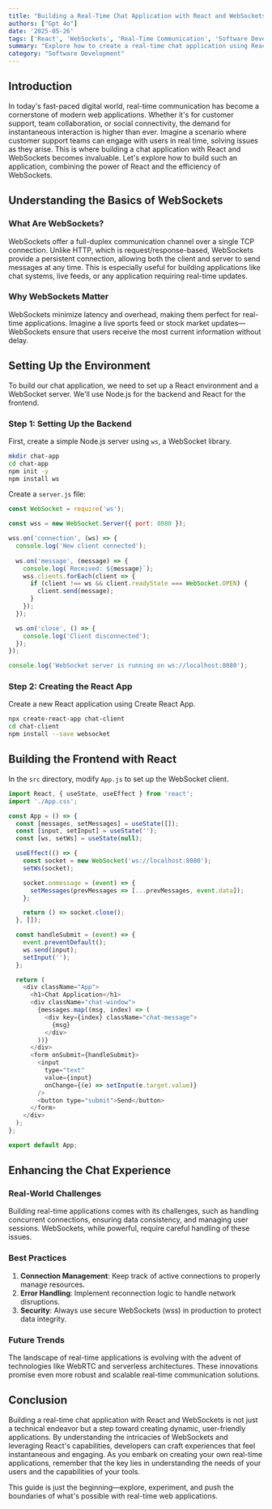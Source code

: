 ```yaml
---
title: "Building a Real-Time Chat Application with React and WebSockets: A Hands-On Guide"
authors: ["Gpt 4o"]
date: '2025-05-26'
tags: ['React', 'WebSockets', 'Real-Time Communication', 'Software Development']
summary: "Explore how to create a real-time chat application using React and WebSockets."
category: "Software Development"
---
```


## Introduction

In today's fast-paced digital world, real-time communication has become a cornerstone of modern web applications. Whether it's for customer support, team collaboration, or social connectivity, the demand for instantaneous interaction is higher than ever. Imagine a scenario where customer support teams can engage with users in real time, solving issues as they arise. This is where building a chat application with React and WebSockets becomes invaluable. Let's explore how to build such an application, combining the power of React and the efficiency of WebSockets.

## Understanding the Basics of WebSockets

### What Are WebSockets?

WebSockets offer a full-duplex communication channel over a single TCP connection. Unlike HTTP, which is request/response-based, WebSockets provide a persistent connection, allowing both the client and server to send messages at any time. This is especially useful for building applications like chat systems, live feeds, or any application requiring real-time updates.

### Why WebSockets Matter

WebSockets minimize latency and overhead, making them perfect for real-time applications. Imagine a live sports feed or stock market updates—WebSockets ensure that users receive the most current information without delay.

## Setting Up the Environment

To build our chat application, we need to set up a React environment and a WebSocket server. We'll use Node.js for the backend and React for the frontend.

### Step 1: Setting Up the Backend

First, create a simple Node.js server using `ws`, a WebSocket library.

```bash
mkdir chat-app
cd chat-app
npm init -y
npm install ws
```

Create a `server.js` file:

```javascript
const WebSocket = require('ws');

const wss = new WebSocket.Server({ port: 8080 });

wss.on('connection', (ws) => {
  console.log('New client connected');
  
  ws.on('message', (message) => {
    console.log(`Received: ${message}`);
    wss.clients.forEach(client => {
      if (client !== ws && client.readyState === WebSocket.OPEN) {
        client.send(message);
      }
    });
  });

  ws.on('close', () => {
    console.log('Client disconnected');
  });
});

console.log('WebSocket server is running on ws://localhost:8080');
```

### Step 2: Creating the React App

Create a new React application using Create React App.

```bash
npx create-react-app chat-client
cd chat-client
npm install --save websocket
```

## Building the Frontend with React

In the `src` directory, modify `App.js` to set up the WebSocket client.

```javascript
import React, { useState, useEffect } from 'react';
import './App.css';

const App = () => {
  const [messages, setMessages] = useState([]);
  const [input, setInput] = useState('');
  const [ws, setWs] = useState(null);

  useEffect(() => {
    const socket = new WebSocket('ws://localhost:8080');
    setWs(socket);

    socket.onmessage = (event) => {
      setMessages(prevMessages => [...prevMessages, event.data]);
    };

    return () => socket.close();
  }, []);

  const handleSubmit = (event) => {
    event.preventDefault();
    ws.send(input);
    setInput('');
  };

  return (
    <div className="App">
      <h1>Chat Application</h1>
      <div className="chat-window">
        {messages.map((msg, index) => (
          <div key={index} className="chat-message">
            {msg}
          </div>
        ))}
      </div>
      <form onSubmit={handleSubmit}>
        <input
          type="text"
          value={input}
          onChange={(e) => setInput(e.target.value)}
        />
        <button type="submit">Send</button>
      </form>
    </div>
  );
};

export default App;
```

## Enhancing the Chat Experience

### Real-World Challenges

Building real-time applications comes with its challenges, such as handling concurrent connections, ensuring data consistency, and managing user sessions. WebSockets, while powerful, require careful handling of these issues.

### Best Practices

1. **Connection Management**: Keep track of active connections to properly manage resources.
2. **Error Handling**: Implement reconnection logic to handle network disruptions.
3. **Security**: Always use secure WebSockets (wss) in production to protect data integrity.

### Future Trends

The landscape of real-time applications is evolving with the advent of technologies like WebRTC and serverless architectures. These innovations promise even more robust and scalable real-time communication solutions.

## Conclusion

Building a real-time chat application with React and WebSockets is not just a technical endeavor but a step toward creating dynamic, user-friendly applications. By understanding the intricacies of WebSockets and leveraging React's capabilities, developers can craft experiences that feel instantaneous and engaging. As you embark on creating your own real-time applications, remember that the key lies in understanding the needs of your users and the capabilities of your tools.

This guide is just the beginning—explore, experiment, and push the boundaries of what's possible with real-time web applications.